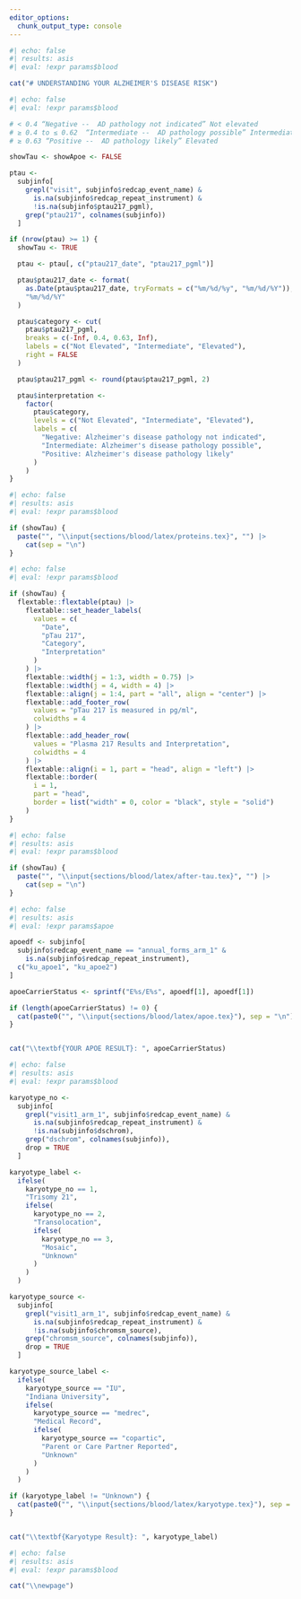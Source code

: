 ```yaml
---
editor_options:
  chunk_output_type: console
---
```



```r
#| echo: false
#| results: asis
#| eval: !expr params$blood

cat("# UNDERSTANDING YOUR ALZHEIMER'S DISEASE RISK")

```

```r
#| echo: false
#| eval: !expr params$blood

# < 0.4 “Negative --  AD pathology not indicated” Not elevated
# ≥ 0.4 to ≤ 0.62  “Intermediate --  AD pathology possible” Intermediate
# ≥ 0.63 “Positive --  AD pathology likely” Elevated

showTau <- showApoe <- FALSE

ptau <-
  subjinfo[
    grepl("visit", subjinfo$redcap_event_name) &
      is.na(subjinfo$redcap_repeat_instrument) &
      !is.na(subjinfo$ptau217_pgml),
    grep("ptau217", colnames(subjinfo))
  ]

if (nrow(ptau) >= 1) {
  showTau <- TRUE

  ptau <- ptau[, c("ptau217_date", "ptau217_pgml")]

  ptau$ptau217_date <- format(
    as.Date(ptau$ptau217_date, tryFormats = c("%m/%d/%y", "%m/%d/%Y")),
    "%m/%d/%Y"
  )

  ptau$category <- cut(
    ptau$ptau217_pgml,
    breaks = c(-Inf, 0.4, 0.63, Inf),
    labels = c("Not Elevated", "Intermediate", "Elevated"),
    right = FALSE
  )

  ptau$ptau217_pgml <- round(ptau$ptau217_pgml, 2)

  ptau$interpretation <-
    factor(
      ptau$category,
      levels = c("Not Elevated", "Intermediate", "Elevated"),
      labels = c(
        "Negative: Alzheimer's disease pathology not indicated",
        "Intermediate: Alzheimer's disease pathology possible",
        "Positive: Alzheimer's disease pathology likely"
      )
    )
}

```

```r
#| echo: false
#| results: asis
#| eval: !expr params$blood

if (showTau) {
  paste("", "\\input{sections/blood/latex/proteins.tex}", "") |>
    cat(sep = "\n")
}

```

```r
#| echo: false
#| eval: !expr params$blood

if (showTau) {
  flextable::flextable(ptau) |>
    flextable::set_header_labels(
      values = c(
        "Date",
        "pTau 217",
        "Category",
        "Interpretation"
      )
    ) |>
    flextable::width(j = 1:3, width = 0.75) |>
    flextable::width(j = 4, width = 4) |>
    flextable::align(j = 1:4, part = "all", align = "center") |>
    flextable::add_footer_row(
      values = "pTau 217 is measured in pg/ml",
      colwidths = 4
    ) |>
    flextable::add_header_row(
      values = "Plasma 217 Results and Interpretation",
      colwidths = 4
    ) |>
    flextable::align(i = 1, part = "head", align = "left") |>
    flextable::border(
      i = 1,
      part = "head",
      border = list("width" = 0, color = "black", style = "solid")
    )
}

```

```r
#| echo: false
#| results: asis
#| eval: !expr params$blood

if (showTau) {
  paste("", "\\input{sections/blood/latex/after-tau.tex}", "") |>
    cat(sep = "\n")
}

```

\newpage

```r
#| echo: false
#| results: asis
#| eval: !expr params$apoe

apoedf <- subjinfo[
  subjinfo$redcap_event_name == "annual_forms_arm_1" &
    is.na(subjinfo$redcap_repeat_instrument),
  c("ku_apoe1", "ku_apoe2")
]

apoeCarrierStatus <- sprintf("E%s/E%s", apoedf[1], apoedf[1])

if (length(apoeCarrierStatus) != 0) {
  cat(paste0("", "\\input{sections/blood/latex/apoe.tex}"), sep = "\n")
}


cat("\\textbf{YOUR APOE RESULT}: ", apoeCarrierStatus)

```

\newpage

```r
#| echo: false
#| results: asis
#| eval: !expr params$blood

karyotype_no <-
  subjinfo[
    grepl("visit1_arm_1", subjinfo$redcap_event_name) &
      is.na(subjinfo$redcap_repeat_instrument) &
      !is.na(subjinfo$dschrom),
    grep("dschrom", colnames(subjinfo)),
    drop = TRUE
  ]

karyotype_label <-
  ifelse(
    karyotype_no == 1,
    "Trisomy 21",
    ifelse(
      karyotype_no == 2,
      "Transolocation",
      ifelse(
        karyotype_no == 3,
        "Mosaic",
        "Unknown"
      )
    )
  )

karyotype_source <-
  subjinfo[
    grepl("visit1_arm_1", subjinfo$redcap_event_name) &
      is.na(subjinfo$redcap_repeat_instrument) &
      !is.na(subjinfo$chromsm_source),
    grep("chromsm_source", colnames(subjinfo)),
    drop = TRUE
  ]

karyotype_source_label <-
  ifelse(
    karyotype_source == "IU",
    "Indiana University",
    ifelse(
      karyotype_source == "medrec",
      "Medical Record",
      ifelse(
        karyotype_source == "copartic",
        "Parent or Care Partner Reported",
        "Unknown"
      )
    )
  )

if (karyotype_label != "Unknown") {
  cat(paste0("", "\\input{sections/blood/latex/karyotype.tex}"), sep = "\n")
}


cat("\\textbf{Karyotype Result}: ", karyotype_label)

```

```r
#| echo: false
#| results: asis
#| eval: !expr params$blood

cat("\\newpage")

```

